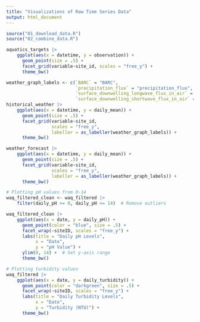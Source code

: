 ```yaml
---
title: "Visualizations of Raw Time Series Data"
output: html_document
---
```


```r
source("01_download_data.R")
source("02_combine_data.R")
```


```r
aquatics_targets |>
    ggplot(aes(x = datetime, y = observation)) +
      geom_point(size = .5) +
      facet_grid(variable~site_id, scales = "free_y") +
      theme_bw()
```


```r
weather_graph_labels <- c(`BARC` = "BARC",
                          `precipitation_flux` = "precipitation_flux",
                          `surface_downwelling_longwave_flux_in_air` = "longwave_flux",
                          `surface_downwelling_shortwave_flux_in_air` = "shortwave_flux")
historical_weather |>
    ggplot(aes(x = datetime, y = daily_mean)) +
      geom_point(size = .5) +
      facet_grid(variable~site_id,
                 scales = "free_y",
                 labeller = as_labeller(weather_graph_labels)) +
      theme_bw()
```


```r
weather_forecast |>
    ggplot(aes(x = datetime, y = daily_mean)) +
      geom_point(size = .5) +
      facet_grid(variable~site_id,
                 scales = "free_y",
                 labeller = as_labeller(weather_graph_labels)) +
      theme_bw()
```


```r
# Plotting pH values from 0-14
waq_filtered_clean <- waq_filtered |>
    filter(daily_pH >= 0, daily_pH <= 14)  # Remove outliers

waq_filtered_clean |>
    ggplot(aes(x = date, y = daily_pH)) +
      geom_point(color = "blue", size = .5) +
      facet_wrap(~siteID, scales = "free_y") +
      labs(title = "Daily pH Levels",
           x = "Date",
           y = "pH Value") +
      ylim(0, 14) +  # Set y-axis range
      theme_bw()
```

```r
# Plotting turbidity values
waq_filtered |>
    ggplot(aes(x = date, y = daily_turbidity)) +
      geom_point(color = "darkgreen", size = .5) +
      facet_wrap(~siteID, scales = "free_y") +
      labs(title = "Daily Turbidity Levels",
           x = "Date",
           y = "Turbidity (NTU)") +
      theme_bw()
```

